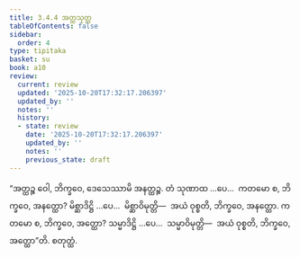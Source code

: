 ```yaml
---
title: 3.4.4 အတ္ထသုတ္တ
tableOfContents: false
sidebar:
  order: 4
type: tipitaka
basket: su
book: a10
review:
  current: review
  updated: '2025-10-20T17:32:17.206397'
  updated_by: ''
  notes: ''
  history:
  - state: review
    date: '2025-10-20T17:32:17.206397'
    updated_by: ''
    notes: ''
    previous_state: draft
---
```



<DynamicBreadcrumb />


<ReviewStatus review={frontmatter.review} showDetails={true} />

<HypothesisAnnotation frontmatter={frontmatter} />

<Division number="137" book="a10" e="ch" v="17" p="453">

<Paragraph number="1112" book="a10">
“အတ္ထဉ္စ ဝေါ, ဘိက္ခဝေ, ဒေသေဿာမိ အနတ္ထဉ္စ. တံ သုဏာထ …ပေ…  ကတမော စ, ဘိက္ခဝေ, အနတ္ထော? မိစ္ဆာဒိဋ္ဌိ …ပေ…  မိစ္ဆာဝိမုတ္တိ—  အယံ ဝုစ္စတိ, ဘိက္ခဝေ, အနတ္ထော. ကတမော စ, ဘိက္ခဝေ, အတ္ထော? သမ္မာဒိဋ္ဌိ …ပေ…  သမ္မာဝိမုတ္တိ—  အယံ ဝုစ္စတိ, ဘိက္ခဝေ, အတ္ထော”တိ.

</Paragraph>
</Division>

<Paragraph number="1113" type="center" book="a10">
စတုတ္ထံ.
</Paragraph>